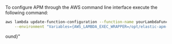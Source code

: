 
To configure APM through the AWS command line interface execute the following command:

```bash
aws lambda update-function-configuration --function-name yourLambdaFunctionName \
    --environment "Variables={AWS_LAMBDA_EXEC_WRAPPER=/opt/elastic-apm-handler,ELASTIC_APM_LAMBDA_APM_SERVER=<YOUR-APM-SERVER-URL>,ELASTIC_APM_SECRET_TOKEN=<YOUR-APM-SECRET-TOKEN>,ELASTIC_APM_SEND_STRATEGY=background}"
```
ound}"
```
